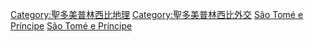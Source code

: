 [[Category:聖多美普林西比地理|Category:聖多美普林西比地理]]
[[Category:聖多美普林西比外交|Category:聖多美普林西比外交]]
[[Category:各國邊界|São Tomé e Príncipe]]
[[Category:海上邊界|São Tomé e Príncipe]]